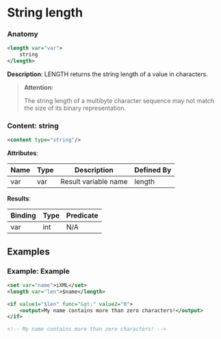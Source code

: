 # String length

### Anatomy

```xml
<length var="var">
    string
</length>
```

 **Description**:
 LENGTH returns the string length of a value in characters.


> **Attention:**
>
> The string length of a multibyte character sequence may not match the size of its binary representation.

### Content: string

```xml
<content type="string"/>
```

**Attributes**:

| Name | Type | Description | Defined By |
| ---- | ---- | ----------- | ---------- |
| var | var | Result variable name | length |


**Results**:

| Binding | Type | Predicate |
| ------- | ---- | --------- |
| var | int | N/A |


## Examples

### Example: Example

```xml
<set var="name">iXML</set>
<length var="len">$name</length>

<if value1="$len" func="&gt;" value2="0">
	<output>My name contains more than zero characters!</output>
</if>

<!-- My name contains more than zero characters! -->
```

